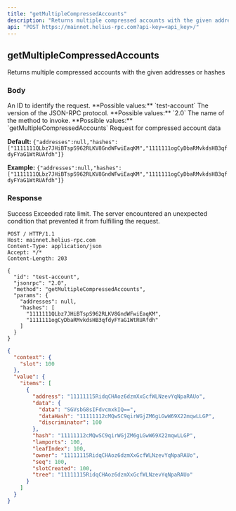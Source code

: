 ```yaml
---
title: "getMultipleCompressedAccounts"
description: "Returns multiple compressed accounts with the given addresses or hashes"
api: "POST https://mainnet.helius-rpc.com?api-key=<api_key>/"
---
```


## getMultipleCompressedAccounts

Returns multiple compressed accounts with the given addresses or hashes

### Body

<ParamField body="id" type="string" required>
  An ID to identify the request. **Possible values:** `test-account`
</ParamField>

<ParamField body="jsonrpc" type="string" required>
  The version of the JSON-RPC protocol. **Possible values:** `2.0`
</ParamField>

<ParamField body="method" type="string" required>
  The name of the method to invoke. **Possible values:**
  `getMultipleCompressedAccounts`
</ParamField>

<ParamField body="params" type="object" required>
  Request for compressed account data
  
  **Default:** `{"addresses":null,"hashes":["1111111QLbz7JHiBTspS962RLKV8GndWFwiEaqKM","1111111ogCyDbaRMvkdsHB3qfdyFYaG1WtRUAfdh"]}`
  
  **Example:** `{"addresses":null,"hashes":["1111111QLbz7JHiBTspS962RLKV8GndWFwiEaqKM","1111111ogCyDbaRMvkdsHB3qfdyFYaG1WtRUAfdh"]}`
</ParamField>

### Response

<ResponseField name="200" type="object">
  Success
  <Expandable title="Response">
    <ResponseField name="context" type="object" />
    <ResponseField name="value" type="object" />
  </Expandable>
</ResponseField>

<ResponseField name="429" type="object">
  Exceeded rate limit.
</ResponseField>

<ResponseField name="500" type="object">
  The server encountered an unexpected condition that prevented it from
  fulfilling the request.
</ResponseField>

<RequestExample>

```http HTTP
POST / HTTP/1.1
Host: mainnet.helius-rpc.com
Content-Type: application/json
Accept: */*
Content-Length: 203

{
  "id": "test-account",
  "jsonrpc": "2.0",
  "method": "getMultipleCompressedAccounts",
  "params": {
    "addresses": null,
    "hashes": [
      "1111111QLbz7JHiBTspS962RLKV8GndWFwiEaqKM",
      "1111111ogCyDbaRMvkdsHB3qfdyFYaG1WtRUAfdh"
    ]
  }
}
```

</RequestExample>

<ResponseExample>

```json 200 Success
{
  "context": {
    "slot": 100
  },
  "value": {
    "items": [
      {
        "address": "11111115RidqCHAoz6dzmXxGcfWLNzevYqNpaRAUo",
        "data": {
          "data": "SGVsbG8sIFdvcmxkIQ==",
          "dataHash": "11111112cMQwSC9qirWGjZM6gLGwW69X22mqwLLGP",
          "discriminator": 100
        },
        "hash": "11111112cMQwSC9qirWGjZM6gLGwW69X22mqwLLGP",
        "lamports": 100,
        "leafIndex": 100,
        "owner": "11111115RidqCHAoz6dzmXxGcfWLNzevYqNpaRAUo",
        "seq": 100,
        "slotCreated": 100,
        "tree": "11111115RidqCHAoz6dzmXxGcfWLNzevYqNpaRAUo"
      }
    ]
  }
}
```

</ResponseExample>
